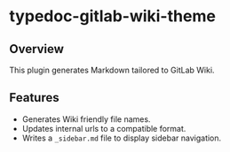 
# typedoc-gitlab-wiki-theme

<PackageVersion pjson={pjson} />

## Overview

This plugin generates Markdown tailored to GitLab Wiki.

## Features

- Generates Wiki friendly file names.
- Updates internal urls to a compatible format.
- Writes a `_sidebar.md` file to display sidebar navigation.
